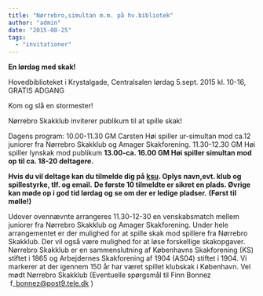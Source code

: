 ```yaml
---
title: "Nørrebro,simultan m.m. på hv.bibliotek"
author: "admin"
date: "2015-08-25"
tags: 
  - "invitationer"
---
```


**En lørdag med skak!**

Hovedbiblioteket i Krystalgade, Centralsalen lørdag 5.sept. 2015 kl. 10-16, GRATIS ADGANG

Kom og slå en stormester!

Nørrebro Skakklub inviterer publikum til at spille skak!

Dagens program: 10.00-11.30 GM Carsten Høi spiller ur-simultan mod ca.12 juniorer fra Nørrebro Skakklub og Amager Skakforening. 11.30-12.30 GM Høi spiller lynskak mod publikum **13.00-ca. 16.00 GM Høi spiller simultan mod op til ca. 18-20 deltagere.**

**Hvis du vil deltage kan du tilmelde dig på [ksu](http://www.ksu.dk/kalender/dotnet/viskalender.aspx?id=1493). Oplys navn,evt. klub og spillestyrke, tlf. og email.** **De første 10 tilmeldte er sikret en plads. Øvrige kan møde op i god tid lørdag og se om der er ledige pladser.** **(Først til mølle!)**

Udover ovennævnte arrangeres 11.30-12-30 en venskabsmatch mellem juniorer fra Nørrebro Skakklub og Amager Skakforening. Under hele arrangementet er der mulighed for at spille skak mod spillere fra Nørrebro Skakklub. Der vil også være mulighed for at løse forskellige skakopgaver. Nørrebro Skakklub er en sammenslutning af Københavns Skakforening (KS) stiftet i 1865 og Arbejdernes Skakforening af 1904 (AS04) stiftet i 1904. Vi markerer at der igennem 150 år har været spillet klubskak i København. Vel mødt Nørrebro Skakklub (Eventuelle spørgsmål til Finn Bonnez    f\_bonnez@post9.tele.dk )
